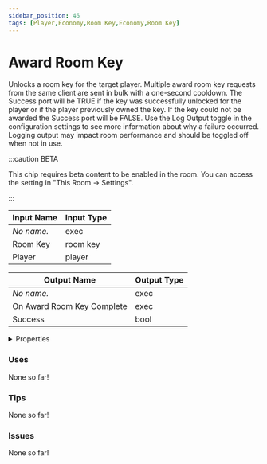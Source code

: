 ```yaml
---
sidebar_position: 46
tags: [Player,Economy,Room Key,Economy,Room Key]
---
```


# Award Room Key

Unlocks a room key for the target player. Multiple award room key requests from the same client are sent in bulk with a one-second cooldown.
The Success port will be TRUE if the key was successfully unlocked for the player or if the player previously owned the key. If the key could not be awarded the Success port will be FALSE.
Use the Log Output toggle in the configuration settings to see more information about why a failure occurred. Logging output may impact room performance and should be toggled off when not in use.

:::caution BETA

This chip requires beta content to be enabled in the room. You can access the setting in "This Room -> Settings".

:::


<EsbSvg />

| Input Name | Input Type |
|-----------|-----------|
| *No name.* | exec |
| Room Key | room key |
| Player | player |

| Output Name | Output Type |
|-----------|-----------|
| *No name.* | exec |
| On Award Room Key Complete | exec |
| Success | bool |


<details>
  <summary>Properties</summary>
  <div>
    <div>
    <table>
      <thead>
        <tr>
          <th>Is beta required?</th>
          <th>✅</th>
        </tr>
        <tr>
          <th>Is this chip a trolling risk?</th>
          <th>❌</th>
        </tr>
        <tr>
          <th>Chip UUID</th>
          <th>7e40f770-c9a4-4233-8845-cac6ec99ae67</th>
        </tr>
      </thead>
    </table>
    </div>
  </div>
</details>

### Uses

None so far!

### Tips

None so far!

### Issues

None so far!